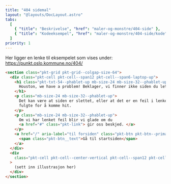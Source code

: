 ```yaml
---
title: "404 sidemal"
layout: "@layouts/DocLayout.astro"
tabs:
  [
    { "title": "Beskrivelse", "href": "maler-og-monstre/404-side" },
    { "title": "Kodeeksempel", "href": "maler-og-monstre/404-side/kode" },
  ]
priority: 1
---
```



Her ligger en lenke til eksempelet som vises under: https://punkt.oslo.kommune.no/404/

```html
<section class="pkt-grid pkt-grid--colgap-size-64">
  <div class="pkt-cell pkt-cell--span12 pkt-cell--span6-laptop-up">
    <h1 class="pkt-txt-54--phablet-up mb-size-24 mb-size-32--phablet-up">
      Houston, we have a problem! Beklager, vi finner ikke siden du leter etter.
    </h1>
    <p class="mb-size-24 mb-size-32--phablet-up">
      Det kan være at siden er slettet, eller at det er en feil i lenken du
      fulgte for å komme hit.
    </p>
    <p class="mb-size-24 mb-size-32--phablet-up">
      Om vi har lenket feil blir vi glade om du
      <a href="#" class="pkt-link"> gir oss beskjed. </a>
    </p>
    <a href="/" aria-label="til forsiden" class="pkt-btn pkt-btn--primary">
      <span class="pkt-btn__text">Gå til startsiden</span>
    </a>
  </div>
  <div
    class="pkt-cell pkt-cell--center-vertical pkt-cell--span12 pkt-cell--span6-laptop-up"
  >
    (sett inn illustrasjon her)
  </div>
</section>
```
